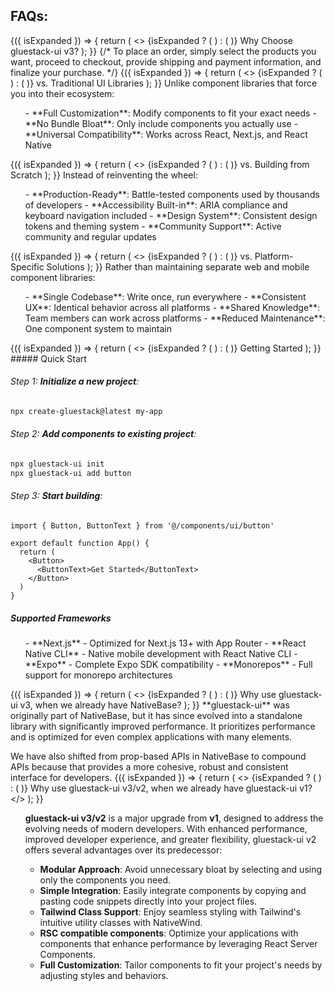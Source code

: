 ## FAQs:
<Accordion className="m-5 max-w-[840px] bg-transparent">
      <AccordionItem value="item-1" className="rounded-lg">
        <AccordionHeader>
          <AccordionTrigger className="focus:web:rounded-lg">
            {({ isExpanded }) => {
              return (
                <>
                  {isExpanded ? (
                    <AccordionIcon as={ChevronUpIcon} className="mr-3" />
                  ) : (
                    <AccordionIcon as={ChevronDownIcon} className="mr-3" />
                  )}
                  <AccordionTitleText>
                    Why Choose gluestack-ui v3?
                  </AccordionTitleText>
                </>
              );
            }}
          </AccordionTrigger>
        </AccordionHeader>
        <AccordionContent className="ml-9">
          {/* <AccordionContentText>
            To place an order, simply select the products you want, proceed to
            checkout, provide shipping and payment information, and finalize
            your purchase.
          </AccordionContentText> */}
          <Accordion className="my-5 bg-transparent">
      <AccordionItem value="item-1" className="rounded-lg">
        <AccordionHeader>
          <AccordionTrigger className="focus:web:rounded-lg">
            {({ isExpanded }) => {
              return (
                <>
                  {isExpanded ? (
                    <AccordionIcon as={ChevronUpIcon} className="mr-3" />
                  ) : (
                    <AccordionIcon as={ChevronDownIcon} className="mr-3" />
                  )}
                  <AccordionTitleText>
                    vs. Traditional UI Libraries
                  </AccordionTitleText>
                </>
              );
            }}
          </AccordionTrigger>
        </AccordionHeader>
        <AccordionContent className="ml-9">
Unlike component libraries that force you into their ecosystem:
<ul>
- **Full Customization**: Modify components to fit your exact needs
- **No Bundle Bloat**: Only include components you actually use
- **Universal Compatibility**: Works across React, Next.js, and React Native
</ul>
 </AccordionContent>
</AccordionItem>
<AccordionItem value="item-2" className="rounded-lg">
        <AccordionHeader>
          <AccordionTrigger className="focus:web:rounded-lg">
            {({ isExpanded }) => {
              return (
                <>
                  {isExpanded ? (
                    <AccordionIcon as={ChevronUpIcon} className="mr-3" />
                  ) : (
                    <AccordionIcon as={ChevronDownIcon} className="mr-3" />
                  )}
                  <AccordionTitleText>
                    vs. Building from Scratch
                  </AccordionTitleText>
                </>
              );
            }}
          </AccordionTrigger>
        </AccordionHeader>
        <AccordionContent className="ml-9">
Instead of reinventing the wheel:
<ul>
- **Production-Ready**: Battle-tested components used by thousands of developers
- **Accessibility Built-in**: ARIA compliance and keyboard navigation included
- **Design System**: Consistent design tokens and theming system
- **Community Support**: Active community and regular updates
</ul>
 </AccordionContent>
</AccordionItem>
<AccordionItem value="item-3" className="rounded-lg">
        <AccordionHeader>
          <AccordionTrigger className="focus:web:rounded-lg">
            {({ isExpanded }) => {
              return (
                <>
                  {isExpanded ? (
                    <AccordionIcon as={ChevronUpIcon} className="mr-3" />
                  ) : (
                    <AccordionIcon as={ChevronDownIcon} className="mr-3" />
                  )}
                  <AccordionTitleText>
                    vs. Platform-Specific Solutions
                  </AccordionTitleText>
                </>
              );
            }}
          </AccordionTrigger>
        </AccordionHeader>
        <AccordionContent className="ml-9">
Rather than maintaining separate web and mobile component libraries:
<ul>
- **Single Codebase**: Write once, run everywhere
- **Consistent UX**: Identical behavior across all platforms
- **Shared Knowledge**: Team members can work across platforms
- **Reduced Maintenance**: One component system to maintain
</ul>
 </AccordionContent>
</AccordionItem>
</Accordion>
        </AccordionContent>
      </AccordionItem>
      <AccordionItem value="item-2" className="rounded-lg">
        <AccordionHeader>
          <AccordionTrigger className="focus:web:rounded-lg">
            {({ isExpanded }) => {
              return (
                <>
                  {isExpanded ? (
                    <AccordionIcon as={ChevronUpIcon} className="mr-3" />
                  ) : (
                    <AccordionIcon as={ChevronDownIcon} className="mr-3" />
                  )}
                  <AccordionTitleText>
                    Getting Started
                  </AccordionTitleText>
                </>
              );
            }}
          </AccordionTrigger>
        </AccordionHeader>
        <AccordionContent className="ml-9">
##### Quick Start

###### Step 1: **Initialize a new project**:
   ```bash
   npx create-gluestack@latest my-app
   ```

###### Step 2: **Add components to existing project**:
   ```bash
   npx gluestack-ui init
   npx gluestack-ui add button
   ```

###### Step 3: **Start building**:
   ```tsx
   import { Button, ButtonText } from '@/components/ui/button'
   
   export default function App() {
     return (
       <Button>
         <ButtonText>Get Started</ButtonText>
       </Button>
     )
   }
   ```

##### Supported Frameworks
<ul>
- **Next.js** - Optimized for Next.js 13+ with App Router
- **React Native CLI** - Native mobile development with React Native CLI
- **Expo** - Complete Expo SDK compatibility
- **Monorepos** - Full support for monorepo architectures
</ul>
        </AccordionContent>
        </AccordionItem>
        <AccordionItem value="item-3" className="rounded-lg">
        <AccordionHeader>
          <AccordionTrigger className="focus:web:rounded-lg">
            {({ isExpanded }) => {
              return (
                <>
                  {isExpanded ? (
                    <AccordionIcon as={ChevronUpIcon} className="mr-3" />
                  ) : (
                    <AccordionIcon as={ChevronDownIcon} className="mr-3" />
                  )}
                  <AccordionTitleText>
                    Why use gluestack-ui v3, when we already have NativeBase?
                  </AccordionTitleText>
                </>
              );
            }}
          </AccordionTrigger>
        </AccordionHeader>
        <AccordionContent className="ml-9">
        **gluestack-ui** was originally part of NativeBase, but it has since evolved into a standalone library with significantly improved performance. It prioritizes performance and is optimized for even complex applications with many elements.

We have also shifted from prop-based APIs in NativeBase to compound APIs because that provides a more cohesive, robust and consistent interface for developers.
        </AccordionContent>
        </AccordionItem>
        <AccordionItem value="item-4" className="rounded-lg">
        <AccordionHeader>
          <AccordionTrigger className="focus:web:rounded-lg">
            {({ isExpanded }) => {
              return (
                <>
                  {isExpanded ? (
                    <AccordionIcon as={ChevronUpIcon} className="mr-3" />
                  ) : (
                    <AccordionIcon as={ChevronDownIcon} className="mr-3" />
                  )}
                  <AccordionTitleText>
                    Why use gluestack-ui v3/v2, when we already have gluestack-ui v1?
                  </AccordionTitleText>
                </>
              );
            }}
          </AccordionTrigger>
        </AccordionHeader>
        <AccordionContent className="ml-9">
        <ul>
**gluestack-ui v3/v2** is a major upgrade from **v1**, designed to address the evolving needs of modern developers. With enhanced performance, improved developer experience, and greater flexibility, gluestack-ui v2 offers several advantages over its predecessor:

- **Modular Approach**: Avoid unnecessary bloat by selecting and using only the components you need.
- **Simple Integration**: Easily integrate components by copying and pasting code snippets directly into your project files.
- **Tailwind Class Support**: Enjoy seamless styling with Tailwind's intuitive utility classes with NativeWind.
- **RSC compatible components**: Optimize your applications with components that enhance performance by leveraging React Server Components.
- **Full Customization**: Tailor components to fit your project's needs by adjusting styles and behaviors.
</ul>
        </AccordionContent>
        </AccordionItem>
      </Accordion>